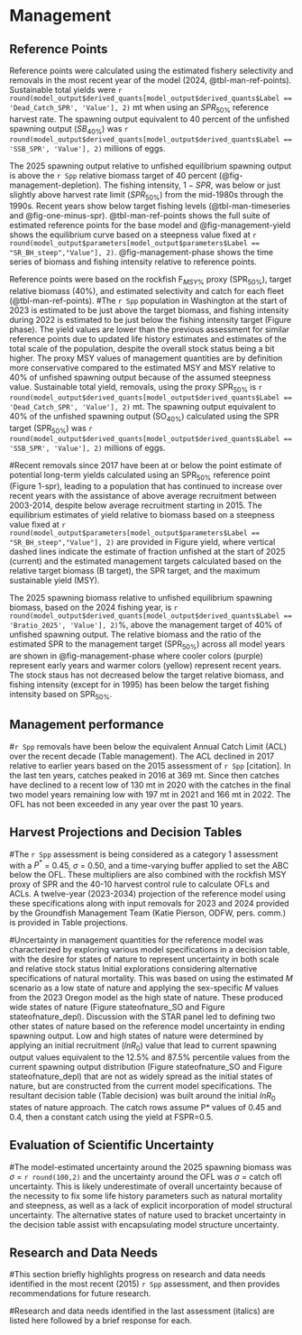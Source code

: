 # Management 

## Reference Points

Reference points were calculated using the estimated fishery selectivity and removals in the most recent year of the model (2024, @tbl-man-ref-points). Sustainable total yields  were `r round(model_output$derived_quants[model_output$derived_quants$Label == 'Dead_Catch_SPR', 'Value'], 2)` mt when using an $SPR_{50\%}$ reference harvest rate. The spawning output equivalent to 40 percent of the unfished spawning output ($SB_{40\%}$) was `r round(model_output$derived_quants[model_output$derived_quants$Label == 'SSB_SPR', 'Value'], 2)` millions of eggs. 

The 2025 spawning output relative to unfished equilibrium spawning output is above the `r Spp` relative biomass target of 40 percent (@fig-management-depletion). The fishing intensity, $1-SPR$, was below or just slightly above harvest rate limit ($SPR_{50\%}$) from the mid-1980s through the 1990s. Recent years show below target fishing levels (@tbl-man-timeseries and @fig-one-minus-spr). @tbl-man-ref-points shows the full suite of estimated reference points for the base model and @fig-management-yield shows the equilibrium curve based on a steepness value fixed at `r round(model_output$parameters[model_output$parameters$Label == "SR_BH_steep","Value"], 2)`. @fig-management-phase shows the time series of biomass and fishing intensity relative to reference points.

Reference points were based on the rockfish $\text{F}_{MSY\%}$ proxy ($\text{SPR}_{50\%}$), target relative biomass (40%), and estimated selectivity and catch for each fleet (@tbl-man-ref-points). 
#The `r Spp` population in Washington at the start of 2023 is estimated to be just above the target biomass, and fishing intensity during 2022 is estimated to be just below the fishing intensity target (Figure phase). The yield values are lower than the previous assessment for similar reference points due to updated life history estimates and estimates of the total scale of the population, despite the overall stock status being a bit higher.
The proxy MSY values of management quantities are by definition more conservative compared to the estimated MSY and MSY relative to 40% of unfished spawning output because of the assumed steepness value. Sustainable total yield, removals, using the proxy $\text{SPR}_{50\%}$ is `r round(model_output$derived_quants[model_output$derived_quants$Label == 'Dead_Catch_SPR', 'Value'], 2)` mt. The spawning output equivalent to 40% of the unfished spawning output ($\text{SO}_{40\%}$) calculated using the SPR target ($\text{SPR}_{50\%}$) was `r round(model_output$derived_quants[model_output$derived_quants$Label == 'SSB_SPR', 'Value'], 2)` millions of eggs. 

#Recent removals since 2017 have been at or below the point estimate of potential long-term yields calculated using an $\text{SPR}_{50\%}$ reference point (Figure 1-spr), leading to a  population that has continued to increase over recent years with the assistance of above average recruitment between 2003-2014, despite below average recruitment starting in 2015. The equilibrium estimates of yield relative to biomass based on a steepness value fixed at `r round(model_output$parameters[model_output$parameters$Label == "SR_BH_steep","Value"], 2)` are provided in Figure yield, where vertical dashed lines indicate the estimate of fraction unfished at the start of 2025 (current) and the estimated management targets calculated based on the relative target biomass (B target), the SPR target, and the maximum sustainable yield (MSY). 

The 2025 spawning biomass relative to unfished equilibrium spawning biomass, based on the 2024 fishing year, is `r round(model_output$derived_quants[model_output$derived_quants$Label == 'Bratio_2025', 'Value'], 2)`%, above the management target of 40% of unfished spawning output. The relative biomass and the ratio of the estimated SPR to the management target ($\text{SPR}_{50\%}$) across all model years are shown in @fig-management-phase where cooler colors (purple) represent early years and warmer colors (yellow) represent recent years. The stock staus has not decreased below the target relative biomass, and fishing intensity (except for in 1995) has been below the target fishing intensity based on $\text{SPR}_{50\%}$.

## Management performance

#`r Spp` removals have been below the equivalent Annual Catch Limit (ACL) over the recent decade (Table management). The ACL declined in 2017 relative to earlier years based on the 2015 assessment of `r Spp` [citation]. In the last ten years, catches peaked in 2016 at 369 mt. Since then catches have declined to a recent low of 130 mt in 2020 with the catches in the final two model years remaining low with 197 mt in 2021 and 166 mt in 2022. The OFL has not been exceeded in any year over the past 10 years.


## Harvest Projections and Decision Tables

#The `r Spp` assessment is being considered as a category 1 assessment with a $P^*$ = 0.45, $\sigma$ = 0.50, and a time-varying buffer applied to set the ABC below the OFL. These multipliers are also combined with the rockfish MSY proxy of SPR\textsubscript{50} and the 40-10 harvest control rule to calculate OFLs and ACLs. A twelve-year (2023-2034) projection of the reference model using these specifications along with input removals for 2023 and 2024 provided by the Groundfish Management Team (Katie Pierson, ODFW, pers. comm.) is provided in Table projections. 

#Uncertainty in management quantities for the reference model was characterized by exploring various model specifications in a decision table, with the desire for states of nature to represent uncertainty in both scale and relative stock status  Initial explorations considering alternative specifications of natural mortality. This was based on using the estimated $M$ scenario as a low state of nature and applying the sex-specific $M$ values from the 2023 Oregon model as the high state of nature. These produced wide states of nature (Figure stateofnature_SO and Figure stateofnature_depl). Discussion with the STAR panel led to defining two other states of nature based on the reference model uncertainty in ending spawning output. Low and high states of nature were determined by applying an initial recruitment ($lnR_0$) value that lead to current spawning output values equivalent to the 12.5% and 87.5% percentile values from the current spawning output distribution (Figure stateofnature_SO and Figure stateofnature_depl) that are not as widely spread as the initial states of nature, but are constructed from the current model specifications. The resultant decision table (Table decision) was built around the initial $lnR_0$ states of nature approach. The catch rows assume P* values of 0.45 and 0.4, then a constant catch using the yield at FSPR=0.5.


## Evaluation of Scientific Uncertainty

#The model-estimated uncertainty around the 2025 spawning biomass was $\sigma$ = `r round(100,2)` and the uncertainty around the OFL was $\sigma$ = catch ofl uncertainty. This is likely underestimate of overall uncertainty because of the necessity to fix some life history parameters such as natural mortality and steepness, as well as a lack of explicit incorporation of model structural uncertainty. The alternative states of nature used to bracket uncertainty in the decision table assist with encapsulating model structure uncertainty.

## Research and Data Needs

#This section briefly highlights progress on research and data needs identified in the most recent (2015) `r Spp` assessment, and then provides recommendations for future research.

#Research and data needs identified in the last assessment (italics) are listed here followed by a brief response for each.
